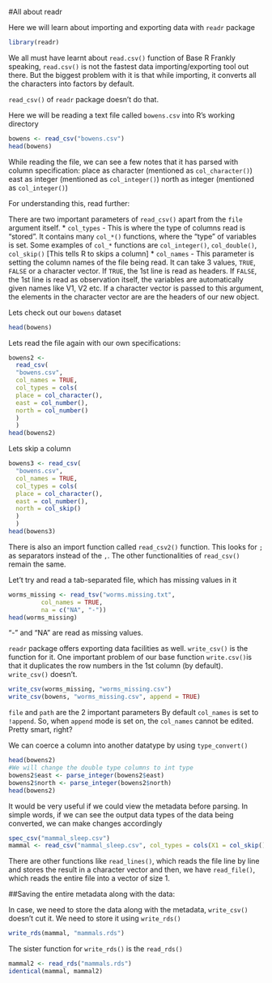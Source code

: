#All about readr

Here we will learn about importing and exporting data with `readr` package

```r
library(readr)
```

We all must have learnt about `read.csv()` function of Base R
Frankly speaking, `read.csv()` is not the fastest data importing/exporting tool out there. But the biggest problem with it is that while importing, it converts all the characters into factors by default.

`read_csv()` of `readr` package doesn't do that.

Here we will be reading a text file called `bowens.csv` into R's working directory

```r
bowens <- read_csv("bowens.csv")
head(bowens)
```

While reading the file, we can see a few notes that it has parsed with column specification:
place as character (mentioned as `col_character()`)
east as integer (mentioned as `col_integer()`)
north as integer (mentioned as `col_integer()`)

For understanding this, read further:

There are two important parameters of `read_csv()` apart from the `file` argument itself.
  * `col_types` - This is where the type of columns read is "stored". It contains many `col_*()` functions, where the "type" of variables is set. Some examples of `col_*` functions are `col_integer()`, `col_double()`, `col_skip()` [This tells R to skips a column]
  * `col_names` - This parameter is setting the column names of the file being read. It can take 3 values, `TRUE`, `FALSE` or a character vector. If `TRUE`, the 1st line is read as headers. If `FALSE`, the 1st line is read as observation itself, the variables are automatically given names like V1, V2 etc. If a character vector is passed to this argument, the elements in the character vector are are the headers of our new object.
  
Lets check out our `bowens` dataset
```r
head(bowens)
```

Lets read the file again with our own specifications:

```r
bowens2 <-
  read_csv(
  "bowens.csv",
  col_names = TRUE,
  col_types = cols(
  place = col_character(),
  east = col_number(),
  north = col_number()
  )
  )
head(bowens2)
```

Lets skip a column

```r
bowens3 <- read_csv(
  "bowens.csv",
  col_names = TRUE,
  col_types = cols(
  place = col_character(),
  east = col_number(),
  north = col_skip()
  )
  )
head(bowens3)
```

There is also an import function called `read_csv2()` function. This looks for `;` as separators instead of the `,`. The other functionalities of `read_csv()` remain the same.

Let't try and read a tab-separated file, which has missing values in it
```r
worms_missing <- read_tsv("worms.missing.txt",
         col_names = TRUE,
         na = c("NA", "-"))
head(worms_missing)
```
"-" and "NA" are read as missing values.

`readr` package offers exporting data facilities as well.
`write_csv()` is the function for it. One important problem of our base function `write.csv()`is that it duplicates the row numbers in the 1st column (by default). `write_csv()` doesn't.

```r
write_csv(worms_missing, "worms_missing.csv")
write_csv(bowens, "worms_missing.csv", append = TRUE)
```
`file` and `path` are the 2 important parameters
By default `col_names` is set to `!append`. So, when `append` mode is set on, the `col_names` cannot be edited. Pretty smart, right?

We can coerce a column into another datatype by using `type_convert()`
```r
head(bowens2)
#We will change the double type columns to int type
bowens2$east <- parse_integer(bowens2$east)
bowens2$north <- parse_integer(bowens2$north)
head(bowens2)
```

It would be very useful if we could view the metadata before parsing. In simple words, if we can see the output data types of the data being converted, we can make changes accordingly

```r
spec_csv("mammal_sleep.csv")
mammal <- read_csv("mammal_sleep.csv", col_types = cols(X1 = col_skip()))
```

There are other functions like `read_lines()`, which reads the file line by line and stores the result in a character vector and then, we have     `read_file()`, which reads the entire file into a vector of size 1.

##Saving the entire metadata along with the data:

In case, we need to store the data along with the metadata, `write_csv()` doesn't cut it. We need to store it using `write_rds()`
```r
write_rds(mammal, "mammals.rds")
```

The sister function for `write_rds()` is the `read_rds()`
```r
mammal2 <- read_rds("mammals.rds")
identical(mammal, mammal2)
```

